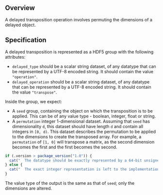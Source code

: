 ## Overview

A delayed transposition operation involves permuting the dimensions of a delayed object.

## Specification

A delayed transposition is represented as a HDF5 group with the following attributes:

- `delayed_type` should be a scalar string dataset, of any datatype that can be represented by a UTF-8 encoded string.
  It should contain the value `"operation"`.
- `delayed_operation` should be a scalar string dataset, of any datatype that can be represented by a UTF-8 encoded string.
  It should contain the value `"transpose"`.

Inside the group, we expect:

- A `seed` group, containing the object on which the transposition is to be applied.
  This can be of any value type - boolean, integer, float or string.
- A `permutation` integer 1-dimensional dataset.
  Assuming that `seed` has dimensionality `d`, this dataset should have length `d` and contain all integers in `[0, d)`.
  This dataset describes the permutation to be applied to the dimensions to create the transposed array.
  For example, a `permutation` of `[1, 0]` will transpose a matrix, as the second dimension becomes the first and the first becomes the second.
```r
if (.version > package_version("1.0")) {
  cat("  The datatype should be exactly represented by a 64-bit unsigned integer.")
} else {
  cat("  The exact integer representation is left to the implementation.")
}
```

The value type of the output is the same as that of `seed`; only the dimensions are altered.
